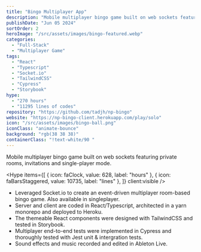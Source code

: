 ```yaml
---
title: "Bingo Multiplayer App"
description: "Mobile multiplayer bingo game built on web sockets featuring private rooms, invitations and single-player mode."
publishDate: "Jun 05 2024"
sortOrder: 2
heroImage: "/src/assets/images/bingo-featured.webp"
categories:
  - "Full-Stack"
  - "Multiplayer Game"
tags:
  - "React"
  - "Typescript"
  - "Socket.io"
  - "TailwindCSS"
  - "Cypress"
  - "Storybook"
hype:
  - "270 hours"
  - "11295 lines of codes"
repository: "https://github.com/tadjh/np-bingo"
website: "https://np-bingo-client.herokuapp.com/play/solo"
icon: "/src/assets/images/bingo-ball.png"
iconClass: "animate-bounce"
background: "rgb(38 38 38)"
containerClass: "!text-white/90 "
---
```


Mobile multiplayer bingo game built on web sockets featuring private rooms, invitations and single-player mode.


<Hype
  items={[
    { icon: faClock, value: 628, label: "hours" },
    { icon: faBarsStaggered, value: 10735, label: "lines" },
  ]}
  client:visible
/>

- Leveraged Socket.io to create an event-driven multiplayer room-based bingo game. Also available in singleplayer.
- Server and client are coded in React/Typescript, architected in a yarn monorepo and deployed to Heroku.
- The themeable React components were designed with TailwindCSS and tested in Storybook.
- Multiplayer end-to-end tests were implemented in Cypress and thoroughly tested with Jest unit &#38; intergration tests.
- Sound effects and music recorded and edited in Ableton Live.
